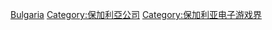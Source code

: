 [[Category:各地電子遊戲公司|Bulgaria]]
[[Category:保加利亞公司|Category:保加利亞公司]]
[[Category:保加利亚电子游戏界|Category:保加利亚电子游戏界]]